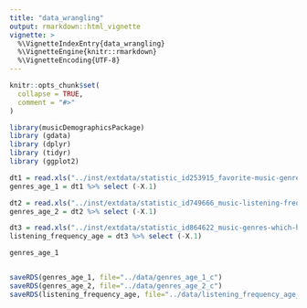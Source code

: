 ```yaml
---
title: "data_wrangling"
output: rmarkdown::html_vignette
vignette: >
  %\VignetteIndexEntry{data_wrangling}
  %\VignetteEngine{knitr::rmarkdown}
  %\VignetteEncoding{UTF-8}
---
```


```r
knitr::opts_chunk$set(
  collapse = TRUE,
  comment = "#>"
)
```

```r
library(musicDemographicsPackage)
library (gdata)
library (dplyr)
library (tidyr)
library (ggplot2)

```

```r
dt1 = read.xls("../inst/extdata/statistic_id253915_favorite-music-genres-in-the-us-2018-by-age.xlsx", sheet = 2, skip = 2,header = TRUE)
genres_age_1 = dt1 %>% select (-X.1)

dt2 = read.xls("../inst/extdata/statistic_id749666_music-listening-frequency-in-the-us-2017-by-age.xlsx", sheet = 2,  skip = 2,header = TRUE)
genres_age_2 = dt2 %>% select (-X.1)

dt3 = read.xls("../inst/extdata/statistic_id864622_music-genres-which-have-the-most-racial-diversity-in-the-us-2018.xlsx", sheet = 2, skip = 2, header = TRUE)
listening_frequency_age = dt3 %>% select (-X.1)

genres_age_1


saveRDS(genres_age_1, file="../data/genres_age_1_c")
saveRDS(genres_age_2, file="../data/genres_age_2_c")
saveRDS(listening_frequency_age, file="../data/listening_frequency_age_c.rds")


```

```r

```

